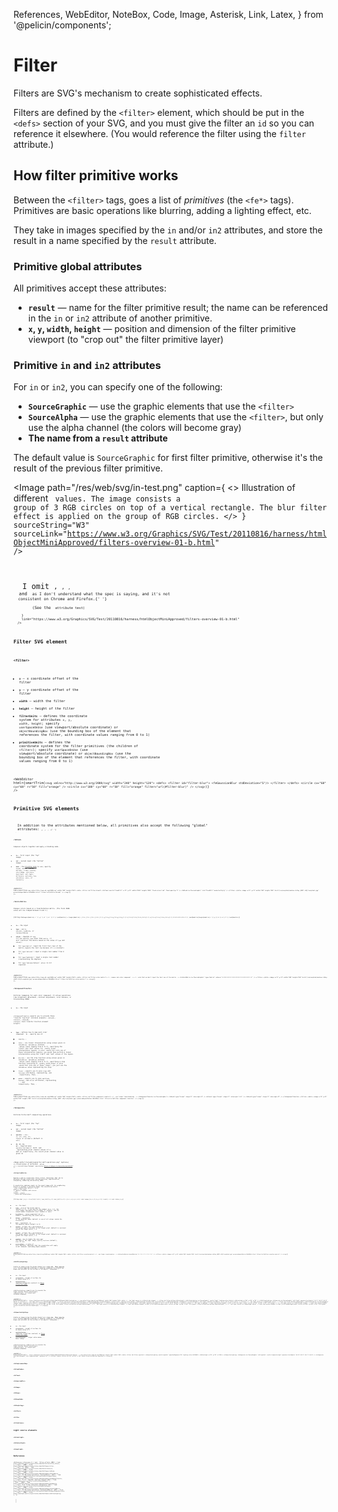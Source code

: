   References,
  WebEditor,
  NoteBox,
  Code,
  Image,
  Asterisk,
  Link,
  Latex,
} from '@pelicin/components';

<LoadKatex />

# Filter

Filters are SVG's mechanism to create sophisticated effects.

Filters are defined by the `<filter>` element, which should be put in the `<defs>` section of your SVG, and you must give the filter an `id` so you can reference it elsewhere.
(You would reference the filter using the `filter` attribute.)

## How filter primitive works

Between the `<filter>` tags, goes a list of _primitives_ (the `<fe*>` tags). Primitives are basic operations like blurring, adding a lighting effect, etc.

They take in images specified by the `in` and/or `in2` attributes, and store the result in a name specified by the `result` attribute.

### Primitive global attributes

All primitives accept these attributes:

- **`result`** &mdash; name for the filter primitive result; the name can be referenced in the `in` or `in2` attribute of another primitive.
- **`x`, `y`, `width`, `height`** &mdash; position and dimension of the filter primitive viewport (to "crop out" the filter primitive layer)

### Primitive `in` and `in2` attributes

For `in` or `in2`, you can specify one of the following:<Asterisk str="*"/>

- **`SourceGraphic`** &mdash; use the graphic elements that use the `<filter>`
- **`SourceAlpha`** &mdash; use the graphic elements that use the `<filter>`, but only use the alpha channel (the colors will become gray)
- **The name from a `result` attribute**

The default value is `SourceGraphic` for first filter primitive, otherwise it's the result of the previous filter primitive.

<Image
  path="/res/web/svg/in-test.png"
  caption={
    <>
      Illustration of different <Code str="in" /> values. The image consists a group of 3 RGB
      circles on top of a vertical rectangle. The blur filter effect is applied on the group of RGB
      circles.
    </>
  }
  sourceString="W3"
  sourceLink="https://www.w3.org/Graphics/SVG/Test/20110816/harness/htmlObjectMiniApproved/filters-overview-01-b.html"
/>

<Asterisk str="*">
  I omit <Code str="BackgroundImage" />, <Code str="BackgroundAlpha" />, <Code str="FillPaint" />,
  and <Code str="StrokePaint" /> as I don't understand what the spec is saying, and it's not
  consistent on Chrome and Firefox.{' '}
  <Link
    str={
      <>
        (See the <Code str="in" /> attribute test)
      </>
    }
    link="https://www.w3.org/Graphics/SVG/Test/20110816/harness/htmlObjectMiniApproved/filters-overview-01-b.html"
  />
</Asterisk>

## Filter SVG element

### `<filter>`

- **`x`** &mdash; x coordinate offset of the filter
- **`y`** &mdash; y coordinate offset of the filter
- **`width`** &mdash; width the filter
- **`height`** &mdash; height of the filter
- **`filterUnits`** &mdash; defines the coordinate system for attributes `x`, `y`, `width`, `height`; specify `userSpaceOnUse` (use viewport/absolute coordinate) or `objectBoundingBox` (use the bounding box of the element that references the filter, with coordinate values ranging from 0 to 1)
- **`primitiveUnits`** &mdash; defines the coordinate system for the filter primitives (the children of `<filter>`); specify `userSpaceOnUse` (use viewport/absolute coordinate) or `objectBoundingBox` (use the bounding box of the element that references the filter, with coordinate values ranging from 0 to 1)

<WebEditor
  html={smartTrim(`
    <svg xmlns="http://www.w3.org/2000/svg" width="240" height="120">
      <defs>
        <filter id="filter-blur">
          <feGaussianBlur stdDeviation="5"/>
        </filter>
      </defs>
      <circle cx="60" cy="60" r="50" fill="orange" />
      <circle cx="180" cy="60" r="50" fill="orange" filter="url(#filter-blur)" />
    </svg>
  `)}
/>

## Primitive SVG elements

<NoteBox type="info">
  In addition to the attributes mentioned below, all primitives also accept the following "global"
  attributes: <Code str="result" />, <Code str="x" />, <Code str="y" />, <Code str="width" />,{' '}
  <Code str="height" />.
</NoteBox>

### `<feBlend>`

Composes objects together and apply a blending mode.

- **`in`** &mdash; first input (the "top" image)
- **`in2`** &mdash; second input (the "bottom" image)
- **`mode`** &mdash; the [blending mode](/web/css/data-type/blend-mode) to use; specify: `normal`, `darken`, `lighten`, `multiply`, `screen`, `overlay`, `color-dodge`, `color-burn`, `hard-light`, `soft-light`, `difference`, `exclusion`, `hue`, `saturation`, `color`, or `luminosity`

<WebEditor
  html={smartTrim(`
    <svg xmlns="http://www.w3.org/2000/svg" width="100" height="100">
      <defs>
        <filter id="filter-blend">
          <feFlood result="floodFill" x="0" y="0" width="100%" height="100%" flood-color="red" flood-opacity="1" />
          <feBlend in="SourceGraphic" in2="floodFill" mode="multiply" />
        </filter>
      </defs>
      <image
        x="0" y="0" width="100" height="100"
        href="/res/unsplash/andrew-ridley-jR4Zf-riEjI-unsplash.jpg"
        preserveAspectRatio="xMidYMid slice"
        filter="url(#filter-blend)"
      />
    </svg>
  `)}
/>

### `<feColorMatrix>`

Changes colors based on a transformation matrix. (The final RGBA value will be clamped between 0 and 1.)

<Latex block>{String.raw`
  \begin{bmatrix}
    r' \\
    g' \\
    b' \\
    a' \\
    1 \\
  \end{bmatrix} = \begin{bmatrix}
    r_1 & r_2 & r_3 & r_4 & r_5 \\
    g_1 & g_2 & g_3 & g_4 & g_5 \\
    b_1 & b_2 & b_3 & b_4 & b_5 \\
    a_1 & a_2 & a_3 & a_4 & a_5 \\
    0 & 0 & 0 & 0 & 1 \\
  \end{bmatrix}\begin{bmatrix}
    r \\
    g \\
    b \\
    a \\
    1 \\
  \end{bmatrix}
`}</Latex>

- **`in`** &mdash; the input
- **`type`** &mdash; `matrix`, `saturate`, `hueRotate`, or `luminanceToAlpha`
- **`values`** &mdash; depends on `type` (if you specify `type` other than `matrix`, it will construct the matrix based on the value of `type` and `values`):
  - for `type="matrix"`: input the first four rows of the matrix (ignore the last row because it's a constant)
  - for `type="saturate"`: input a single real number from 0 to 1
  - for `type="hueRotate"`: input a single real number (representing the degrees)
  - for `type="luminanceToAlpha"`: `values` is not required

<WebEditor
  html={smartTrim(`
    <svg xmlns="http://www.w3.org/2000/svg" width="100" height="100">
      <defs>
        <filter id="filter-color-matrix">
          <!-- remove red color component -->
          <!-- note that we don't input the last row of the matrix -->
          <feColorMatrix
            in="SourceGraphic"
            type="matrix"
            values="
              0 0 0 0 0
              0 1 0 0 0
              0 0 1 0 0
              0 0 0 1 0
            " />
        </filter>
      </defs>
      <image
        x="0" y="0" width="100" height="100"
        href="/res/unsplash/andrew-ridley-jR4Zf-riEjI-unsplash.jpg"
        preserveAspectRatio="xMidYMid slice"
        filter="url(#filter-color-matrix)"
      />
    </svg>
  `)}
/>

### `<feComponentTransfer>`

Performs remapping for each color component. It allows operations like brightness adjustment, contrast adjustment, color balance, or thresholding (MDN).

- **`in`** &mdash; the input

`<feComponentTransfer>` expects you to provide these "transfer function" children elements: `<feFuncR>`, `<feFuncG>`, `<feFuncB>`, `<feFuncA>`. Each transfer function element accepts:

- **`type`** &mdash; defines how to map each color component <Latex exp="c" /> to <Latex exp="c'" />. specify one of:
  - `identity` &mdash; <Latex exp="c' = c" />
  - `table` &mdash; use linear interpolation using values given in `tableValues`. `tableValues` contains <Latex exp="n+1" /> values (each ranging from 0 to 1), specifying the "start" and "end" values for <Latex exp="n" /> evenly sized interpolation regions. A color <Latex exp="c" /> would fall into one of these interpolation regions; you would then perform a linear interpolation using the "start" and "end" values of the region.
  - `discrete` &mdash; use the step function using values given in `tableValues`. `tableValues` contains <Latex exp="n" /> values (each ranging from 0 to 1), specifying a step function consisting of <Latex exp="n" /> evenly sized steps. A color <Latex exp="c" /> would fall into one of these "steps", you just use the `tableValues` value representing the step.
  - `linear` &mdash; expects you to give `slope` and `intercept` attributes, representing <Latex exp="m" /> and <Latex exp="b" /> respectively. Then, <Latex exp="c' = mc + b" />.
  - `gamma` &mdash; expects you to give `amplitude`, `exponent`, and `offset` attributes, representing <Latex exp="A" />, <Latex exp="x" />, and <Latex exp="b" /> respectively. Then, <Latex exp="c' = ac^x + b" />.

<WebEditor
  html={smartTrim(`
    <svg xmlns="http://www.w3.org/2000/svg" width="100" height="100">
      <defs>
        <filter id="filter-component-transfer">
          <!-- use linear transformation -->
          <feComponentTransfer in="SourceGraphic">
            <feFuncR type="linear" slope="1" intercept="0" />
            <feFuncG type="linear" slope="2" intercept="-0.5" />
            <feFuncB type="linear" slope="2" intercept="0" />
          </feComponentTransfer>
        </filter>
      </defs>
      <image
        x="0" y="0" width="100" height="100"
        href="/res/unsplash/andrew-ridley-jR4Zf-riEjI-unsplash.jpg"
        preserveAspectRatio="xMidYMid slice"
        filter="url(#filter-component-transfer)"
      />
    </svg>
  `)}
/>

### `<feComposite>`

Performs Porter&ndash;Duff compositing operations.

- **`in`** &mdash; first input (the "top" image)
- **`in2`** &mdash; second input (the "bottom" image)
- **`operator`** &mdash; `over`, `in`, `out`, `atop`, `xor`, `lighter` or `arithmetic` (default is `over`)
- **`k1`, `k2`, `k3`, `k4`** &mdash; required when `operator="arithmetic"`. With <Latex exp="i_1" /> and <Latex exp="i_2" /> representing pixel channel values of `in` and `in2` respectively, the result pixel channel value is given as <Latex exp="r = k_1 (i_1 \cdot i_2) + k_2(i_1) + k_3(i_2) + k_4" />

<Image
  path="/res/web/svg/porter-duff-operations.png"
  caption={
    <>
      Illustration of different <Code str="operator" /> values
    </>
  }
  sourceString="Codepen"
  sourceLink="https://codepen.io/enxaneta/pen/eBjLOV"
/>

### `<feConvolveMatrix>`

Applies a matrix convolution filter effect. Operations that can be achieved through convolution include blurring, edge detection, sharpening, embossing and beveling (MDN).

A convolution combines pixels in the input image with its neighboring pixels to produce a resulting image. The convolution matrix <Latex exp="\omega" /> (the "convolution kernel") is an `orderY` (<Latex exp="o_y" />) by `orderX` (<Latex exp="o_x" />) matrix; together with `divisor` <Latex exp="d" />, `bias` <Latex exp="b" />, `targetX` <Latex exp="t_x" />, `targetY` <Latex exp="t_y" />, yield the calculation:

<Latex block>{String.raw`
  c'_{x,y} = \frac{1}{d} \left\{
    \sum_{i=0}^{o_y-1} \sum_{j=0}^{o_x-1} c_{(x-t_x+j),(y-t_i+i)} \cdot \omega_{(o_x-j-1),(o_y-i-1)}
  \right\} + b \cdot \alpha_{x,y}
`}</Latex>

- **`in`** &mdash; the input
- **`order`** &mdash; size of the kernel matrix (default is 3); if you specify two numbers (e.g. `3 4`), the first number represents `orderX` (number of columns), and the second number respresents `orderY` (number or rows)
- **`kernelMatrix`** &mdash; space-separated list of numbers, representing the kernel matrix
- **`divisor`** &mdash; represents <Latex exp="d" /> in the equation above (default is sum of all values inside the `kernelMatrix`)
- **`bias`** &mdash; represents <Latex exp="b" /> in the equation above (default is 0)
- **`targetX`** &mdash; offsets the x positioning of the kernel matrix relative to the target pixel (default is centered around the target pixel, i.e. <Latex exp="t_x = \lfloor o_x / 2 \rfloor" />)
- **`targetY`** &mdash; offsets the y positioning of the kernel matrix relative to the target pixel (default is centered around the target pixel, i.e. <Latex exp="t_y = \lfloor o_y / 2 \rfloor" />)
- **`edgeMode`** &mdash; how to handle the case near the edge of the input image; specify `duplicate` (default), `wrap`, or `none`
- **`preserveAlpha`** &mdash; a value of `false` (default) indicates that the convolution will apply to all channels (including alpha channel)

<WebEditor
  html={smartTrim(`
    <svg xmlns="http://www.w3.org/2000/svg" width="100" height="100">
      <defs>
        <filter id="filter-convolve-matrix">
          <!-- use linear transformation -->
          <feConvolveMatrix kernelMatrix="
            0 -1 0
            -1 3 -1
            0 -1 0
          " />
        </filter>
      </defs>
      <image
        x="0" y="0" width="100" height="100"
        href="/res/unsplash/andrew-ridley-jR4Zf-riEjI-unsplash.jpg"
        preserveAspectRatio="xMidYMid slice"
        filter="url(#filter-convolve-matrix)"
      />
    </svg>
  `)}
/>

### `<feDiffuseLighting>`

Lights an image using the alpha channel as a bump map. (Bump mapping is a "texture mapping technique in computer graphics for simulating bumps and wrinkles on the surface of an object," Wikipedia.)

- **`in`** &mdash; the input
- **`surfaceScale`** &mdash; height of surface for an alpha value of 1
- **`diffuseConstant`** &mdash; <Latex exp="k_d" /> (diffuse reflection constant) in [Phong reflection model](https://en.wikipedia.org/wiki/Phong_reflection_model)

`<feDiffuseLighting>` expects you to provide the light sources using `<fePointLight>`, `<feDistantLight>`, or `<feSpotLight>` children elements.

<WebEditor
  html={smartTrim([`
    <!-- https://developer.mozilla.org/en-US/docs/Web/SVG/Element/feDiffuseLighting -->
    <svg xmlns="http://www.w3.org/2000/svg" width="480" height="140">
      <defs>
        <!-- the light source is a fePointLight element -->
        <filter id="filter-diffuse-fePointLight">
          <feDiffuseLighting
            in="SourceGraphic" result="light"
            lighting-color="white">
            <fePointLight x="160" y="60" z="20" />
          </feDiffuseLighting>
          <feComposite
            in="SourceGraphic" in2="light"
            operator="arithmetic" k1="1" k2="0" k3="0" k4="0"
          />
        </filter>
        <!-- the light source is a fePointLight element -->
        <filter id="filter-diffuse-feDistantLight">
          <feDiffuseLighting
            in="SourceGraphic" result="light"
            lighting-color="white">
            <feDistantLight azimuth="240" elevation="30"/>
          </feDiffuseLighting>
          <feComposite
            in="SourceGraphic" in2="light"
            operator="arithmetic" k1="1" k2="0" k3="0" k4="0"
          />
        </filter>
        <!-- the light source is a feSpotLight source -->
        <filter id="filter-diffuse-feSpotLight">
          <feDiffuseLighting
            in="SourceGraphic" result="light"
            lighting-color="white">
            <feSpotLight
              x="420" y="30" z="30"
              pointsAtX="420" pointsAtY="80" pointsAtZ="0"
              limitingConeAngle="20"
            />
          </feDiffuseLighting>
          <feComposite
            in="SourceGraphic" in2="light"
            operator="arithmetic" k1="1" k2="0" k3="0" k4="0"
          />
        </filter>
      </defs>
      <!-- No light is applied -->
      <text text-anchor="middle" x="60" y="22">
        No Light
      </text>
      <circle cx="60" cy="80" r="50" fill="green" />
      <!-- the light source is a fePointLight element -->
      <text text-anchor="middle" x="180" y="22">fePointLight</text>
      <circle cx="180" cy="80" r="50" fill="green" filter="url(#filter-diffuse-fePointLight)" />
      <!-- the light source is a feDistantLight element -->
      <text text-anchor="middle" x="300" y="22">feDistantLight</text>
      <circle cx="300" cy="80" r="50" fill="green" filter="url(#filter-diffuse-feDistantLight)" />
      <!-- the light source is a feSpotLight source -->
      <text text-anchor="middle" x="420" y="22">feSpotLight</text>
      <circle cx="420" cy="80" r="50" fill="green" filter="url(#filter-diffuse-feSpotLight)" />
    </svg>
  `])}
/>

### `<feSpecularLighting>`

Lights an image using the alpha channel as a bump map. (Bump mapping is a "texture mapping technique in computer graphics for simulating bumps and wrinkles on the surface of an object," Wikipedia.)

- **`in`** &mdash; the input
- **`surfaceScale`** &mdash; height of surface for an alpha value of 1
- **`specularConstant`** &mdash; <Latex exp="k_s" /> (specular reflection constant) in [Phong reflection model](https://en.wikipedia.org/wiki/Phong_reflection_model)
- **`specularExponent`** &mdash; larger value means more "shiny"

`<feDiffuseLighting>` expects you to provide the light sources using `<fePointLight>`, `<feDistantLight>`, or `<feSpotLight>` children elements.

<WebEditor
  html={smartTrim([`
    <!-- https://developer.mozilla.org/en-US/docs/Web/SVG/Element/feSpecularLighting -->
    <svg xmlns="http://www.w3.org/2000/svg" height="100" width="100">
      <defs>
        <filter id="filter-specular">
          <feSpecularLighting
            result="specOut"
            specularExponent="20" lighting-color="#ff0000">
            <fePointLight x="25" y="25" z="100"/>
          </feSpecularLighting>
          <feComposite
            in="SourceGraphic" in2="specOut" result="compositeLight"
            operator="arithmetic" k1="0" k2="1" k3="1" k4="0"
          />
          <feComposite
            in2="SourceGraphic" in1="compositeLight"
            operator="in"
          />
        </filter>
      </defs>
      <circle cx="50" cy="50" r="40" style="filter:url(#filter-specular)"/>
    </svg>
  `])}
/>

### `<feDisplacementMap>`

### `<feDropShadow>`

### `<feFlood>`

### `<feGaussianBlur>`

### `<feImage>`

### `<feMerge>`

### `<feMergeNode>`

### `<feMorphology>`

### `<feOffset>`

### `<feTile>`

### `<feTurbulence>`

## Light source elements

### `<fePointLight>`

### `<feDistantLight>`

### `<feSpotLight>`

## References

<References
  references={[
    {
      text: 'Filter effects (MDN)',
      link: `https://developer.mozilla.org/en-US/docs/Web/SVG/Tutorial/Filter_effects`,
    },
    {
      text: '<filter> (MDN)',
      link: `https://developer.mozilla.org/en-US/docs/Web/SVG/Element/filter`,
    },
    {
      text: 'in (MDN)',
      link: `https://developer.mozilla.org/en-US/docs/Web/SVG/Attribute/in`,
    },
    {
      text: '<feBlend> (MDN)',
      link: `https://developer.mozilla.org/en-US/docs/Web/SVG/Element/feBlend`,
    },
    {
      text: '<feColorMatrix> (MDN)',
      link: `https://developer.mozilla.org/en-US/docs/Web/SVG/Element/feColorMatrix`,
    },
    {
      text: '15.10 Filter primitive ‘feColorMatrix’ (W3C)',
      link: `https://www.w3.org/TR/SVG11/filters.html#feColorMatrixTypeAttribute`,
    },
    {
      text: '<feComponentTransfer> (MDN)',
      link: `https://developer.mozilla.org/en-US/docs/Web/SVG/Element/feComponentTransfer`,
    },
    {
      text: '9.7.1. Transfer function feFuncR (W3C)',
      link: `https://drafts.fxtf.org/filter-effects/#feFuncRElement`,
    },
    {
      text: '<feComposite> (MDN)',
      link: `https://developer.mozilla.org/en-US/docs/Web/SVG/Element/feComposite`,
    },
    {
      text: '9.8. Filter primitive feComposite (W3C)',
      link: `https://drafts.fxtf.org/filter-effects/#feCompositeElement`,
    },
    {
      text: '<feConvolveMatrix> (MDN)',
      link: `https://developer.mozilla.org/en-US/docs/Web/SVG/Element/feConvolveMatrix`,
    },
    {
      text: '15.13 Filter primitive ‘feConvolveMatrix’ (W3C)',
      link: `https://www.w3.org/TR/SVG11/filters.html#feConvolveMatrixElementTargetXAttribute`,
    },
    {
      text: '<feDiffuseLighting> (MDN)',
      link: `https://developer.mozilla.org/en-US/docs/Web/SVG/Element/feDiffuseLighting`,
    },
  ]}
></References>
